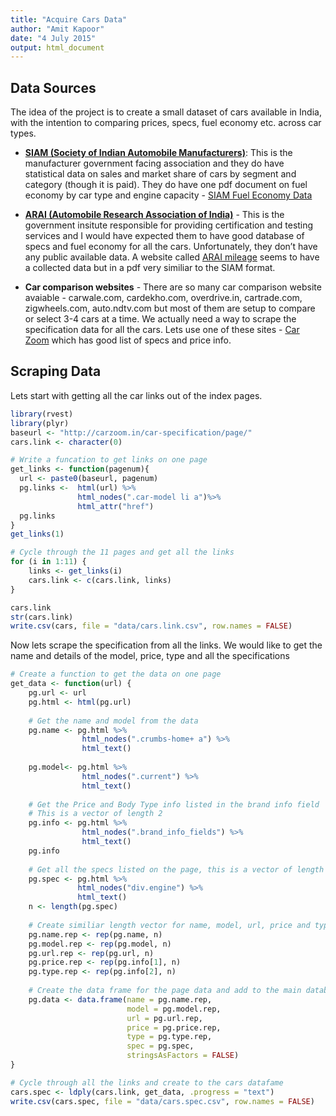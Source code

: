 ```yaml
---
title: "Acquire Cars Data"
author: "Amit Kapoor"
date: "4 July 2015"
output: html_document
---
```


## Data Sources

The idea of the project is to create a small dataset of cars available in India, with the intention to comparing prices, specs, fuel economy etc. across car types. 

- **[SIAM (Society of Indian Automobile Manufacturers)](http://www.siamindia.com/)**: This is the manufacturer government facing association and they do have statistical data on sales and market share of cars by segment and category (though it is paid). They do have one pdf document on fuel economy by car type and engine capacity - [SIAM Fuel Economy Data](http://www.siamindia.com/uploads/filemanager/256th-4W-FE-Data-Declaration.pdf)

- **[ARAI (Automobile Research Association of India)](https://www.araiindia.com/)** - This is the government insitute responsible for providing certification and testing services and I would have expected them to have good database of specs and fuel economy for all the cars. Unfortunately, they don't have any public available data. A website called [ARAI mileage](http://araimileage.in/) seems to have a collected data but in a pdf very similiar to the SIAM format.

- **Car comparison websites** - There are so many car comparison website avaiable - carwale.com, cardekho.com, overdrive.in, cartrade.com, zigwheels.com, auto.ndtv.com but most of them are setup to compare or select 3-4 cars at a time. We actually need a way to scrape the specification data for all the cars. Lets use one of these sites - [Car Zoom](http://carzoom.in/car-specification/) which has good list of specs and price info.

## Scraping Data

Lets start with getting all the car links out of the index pages.

```r
library(rvest)
library(plyr)
baseurl <- "http://carzoom.in/car-specification/page/"
cars.link <- character(0)

# Write a funcation to get links on one page
get_links <- function(pagenum){
  url <- paste0(baseurl, pagenum)
  pg.links <-  html(url) %>%
               html_nodes(".car-model li a")%>%
               html_attr("href")
  pg.links
}
get_links(1)

# Cycle through the 11 pages and get all the links
for (i in 1:11) {
    links <- get_links(i)
    cars.link <- c(cars.link, links)
}

cars.link
str(cars.link)
write.csv(cars, file = "data/cars.link.csv", row.names = FALSE)
```

Now lets scrape the specification from all the links. We would like to get the name and details of the model, price, type and all the specifications

```r
# Create a function to get the data on one page
get_data <- function(url) {
    pg.url <- url
    pg.html <- html(pg.url)
    
    # Get the name and model from the data
    pg.name <- pg.html %>% 
                html_nodes(".crumbs-home+ a") %>%
                html_text()
    
    pg.model<- pg.html %>% 
                html_nodes(".current") %>%
                html_text()
    
    # Get the Price and Body Type info listed in the brand info field
    # This is a vector of length 2
    pg.info <- pg.html %>% 
                html_nodes(".brand_info_fields") %>%
                html_text()
    pg.info
    
    # Get all the specs listed on the page, this is a vector of length n
    pg.spec <- pg.html %>% 
               html_nodes("div.engine") %>%
               html_text()
    n <- length(pg.spec)
    
    # Create similiar length vector for name, model, url, price and type 
    pg.name.rep <- rep(pg.name, n)
    pg.model.rep <- rep(pg.model, n)
    pg.url.rep <- rep(pg.url, n)
    pg.price.rep <- rep(pg.info[1], n)
    pg.type.rep <- rep(pg.info[2], n)
    
    # Create the data frame for the page data and add to the main database
    pg.data <- data.frame(name = pg.name.rep, 
                          model = pg.model.rep,
                          url = pg.url.rep,
                          price = pg.price.rep,
                          type = pg.type.rep, 
                          spec = pg.spec,
                          stringsAsFactors = FALSE)
}

# Cycle through all the links and create to the cars datafame
cars.spec <- ldply(cars.link, get_data, .progress = "text")
write.csv(cars.spec, file = "data/cars.spec.csv", row.names = FALSE)
    
```











